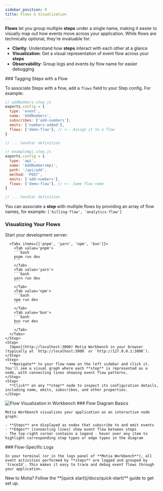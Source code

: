 ```yaml
---
sidebar_position: 9
title: Flows & Visualization
---
```


**Flows** let you group multiple **steps** under a single name, making it easier to visually map out how events move across your application. While flows are technically optional, they're invaluable for:

- **Clarity**: Understand how **steps** interact with each other at a glance
- **Visualization**: Get a visual representation of event flow across your **steps**
- **Observability**: Group logs and events by flow name for easier debugging

<Steps>
  <Step>
  ### Tagging Steps with a Flow

  To associate Steps with a flow, add a `flows` field to your Step config. For example:

  ```js
  // addNumbers.step.js
  exports.config = {
    type: 'event',
    name: 'AddNumbers',
    subscribes: ['add-numbers'],
    emits: ['numbers-added'],
    flows: ['demo-flow'], // <-- Assign it to a flow
  }

  // ... handler definition
  ```

  ```js
  // exampleApi.step.js
  exports.config = {
    type: 'api',
    name: 'AddNumbersApi',
    path: '/api/add',
    method: 'POST',
    emits: ['add-numbers'],
    flows: ['demo-flow'], // <-- Same flow name
  }

  // ... handler definition
  ```

  <Callout>You can associate a **step** with multiple flows by providing an array of flow names, for example: `['billing-flow', 'analytics-flow']`</Callout>
  </Step>
  <Step>
  ### Visualizing Your Flows

  <Steps>
    <Step>
      Start your development server:

      <Tabs items={['pnpm', 'yarn', 'npm', 'bun']}>
        <Tab value='pnpm'>
        ```bash
        pnpm run dev
        ```
        </Tab>
        <Tab value='yarn'>
        ```bash
        yarn run dev
        ```
        </Tab>
        <Tab value='npm'>
        ```bash
        npm run dev
        ```
        </Tab>
        <Tab value='bun'>
        ```bash
        bun run dev
        ```
        </Tab>
      </Tabs>
    </Step>
    <Step>
      [Open](http://localhost:3000) Motia Workbench in your browser (typically at `http://localhost:3000` or `http://127.0.0.1:3000`).
    </Step>
    <Step>
      **Navigate** to your flow name on the left sidebar and click it. You'll see a visual graph where each **step** is represented as a node, with connecting lines showing event flow patterns.
    </Step>
    <Step>
      **Click** on any **step** node to inspect its configuration details, including name, emits, subscribes, and other properties.
    </Step>
  </Steps>

  ![Flow Visualization in Workbench](./../img/demo-workbench.png)
  </Step>
  <Step>
    ### Flow Diagram Basics

    Motia Workbench visualizes your application as an interactive node graph:

    - **Steps** are displayed as nodes that subscribe to and emit events
    - **Edges** (connecting lines) show event flow between steps
    - The top-right corner contains a legend - hover over any item to highlight corresponding step types or edge types in the diagram
  </Step>
  <Step>
    ### Flow-Specific Logs

    In your terminal (or in the logs panel of **Motia Workbench**), all event activities performed by **steps** are logged and grouped by `traceId`. This makes it easy to trace and debug event flows through your application.
  </Step>
</Steps>

<Callout>
New to Motia? Follow the **[quick start](/docs/quick-start)** guide to get set up.
</Callout>